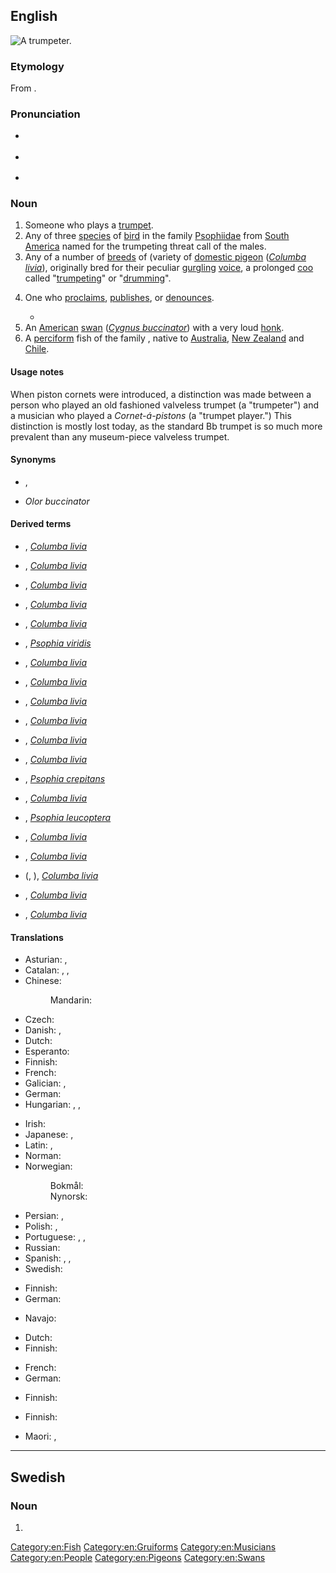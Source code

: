 ==English==
[[File:Chucho Valdés & The Afro-Cuban Messengers - 29.jpg|thumb|A trumpeter.]]
{{wikipedia|Trumpeter (bird)}}
{{wikipedia|Trumpeter (pigeon)}}

===Etymology===
From {{suffix|en|trumpet|er}}.

===Pronunciation===
* {{a|GA}} {{IPA|en|/ˈtɹʌmpɪtɚ/}}
* {{a|RP}} {{IPA|en|/ˈtɹʌmpɪtə/}}
* {{hyphenation|en|trum|pet|er}}

===Noun===
{{en-noun}}

# Someone who plays a [[trumpet]].
# Any of three [[species]] of [[bird]] in the family [[Psophiidae]] from [[South America]] named for the trumpeting threat call of the males.
# Any of a number of [[breed|breeds]] of {{w|fancy pigeon}} (variety of [[domestic pigeon]] (''[[Columba livia]]''), originally bred for their peculiar [[gurgling]] [[voice]], a prolonged [[coo]] called "[[trumpeting]]" or "[[drumming]]".
# {{lb|en|figurative}} One who [[proclaim]]s, [[publish]]es, or [[denounce]]s.
#* {{quote-book|en|author={{w|Francis Bacon}}|title=Of Vain Glory|year=1612|passage=These men are good '''trumpeters'''.}}
# An [[American]] [[swan]] (''[[Cygnus buccinator]]'') with a very loud [[honk]].
# A [[perciform]] fish of the family {{taxlink|Latridae|family|noshow=1}}, native to [[Australia]], [[New Zealand]] and [[Chile]].

====Usage notes====
When piston cornets were introduced, a distinction was made between a person who played an old fashioned valveless trumpet (a "trumpeter") and a musician who played a ''Cornet-á-pistons'' (a "trumpet player.") This distinction is mostly lost today, as the standard Bb trumpet is so much more prevalent than any museum-piece valveless trumpet.

====Synonyms====
* {{sense|one who plays trumpet}} {{l|en|trumpetist}}, {{l|en|trumpet-player}}
* {{sense|Cygnus buccinator}} ''Olor buccinator'' {{qualifier|dated}}

====Derived terms====
{{top2}}
* {{vern|Altenburg trumpeter}}, ''[[Columba livia]]''
* {{vern|Arabian trumpeter}}, ''[[Columba livia]]''
* {{vern|Bernburg trumpeter}}, ''[[Columba livia]]''
* {{vern|Bokhara trumpeter}}, ''[[Columba livia]]''
* {{vern|Czech trumpeter}}, ''[[Columba livia]]''
* {{vern|dark-winged trumpeter}}, ''[[Psophia viridis]]''
* {{vern|Dresden trumpeter}}, ''[[Columba livia]]''
* {{vern|English trumpeter}}, ''[[Columba livia]]''
* {{vern|Franconian trumpeter}}, ''[[Columba livia]]''
* {{vern|German beak-crested trumpeter}}, ''[[Columba livia]]''
* {{vern|German double-crested trumpeter}}, ''[[Columba livia]]''
* {{vern|German fork-tailed trumpeter}}, ''[[Columba livia]]''
* {{l|en|grey-winged trumpeter}}, ''[[Psophia crepitans]]''
* {{vern|Harzburg trumpeter}}, ''[[Columba livia]]''
* {{vern|pale-winged trumpeter}}, ''[[Psophia leucoptera]]''
* {{vern|Russian trumpeter}}, ''[[Columba livia]]''
* {{vern|Saxon trumpeter}}, ''[[Columba livia]]''
* {{vern|Schmölln trumpeter}} ({{vern|Schmoelln trumpeter}}, {{vern|Schmolln trumpeter}}), ''[[Columba livia]]''
* {{vern|Syrian trumpeter}}, ''[[Columba livia]]''
* {{vern|Vogtland trumpeter}}, ''[[Columba livia]]''
{{bottom2}}

====Translations====
{{trans-top|person who plays the trumpet}}
* Asturian: {{t|ast|trompetista|m|f}}, {{t|ast|trompeteru|m}}
* Catalan: {{t+|ca|trompetista|m|f}}, {{t+|ca|trompeter|m}}, {{t+|ca|trompeta|m|f}}
* Chinese:
*: Mandarin: {{t+|cmn|喇叭手|tr=lǎbāshǒu|sc=Hani}}
* Czech: {{t|cs|trumpetista||m}}
* Danish: {{t+|da|trompetist|c}}, {{t|da|trompeter|c}}
* Dutch: {{t+|nl|trompettist|m}}
* Esperanto: {{t|eo|trumpetisto}}
* Finnish: {{t+|fi|trumpetisti}}
* French: {{t+|fr|trompettiste|m|f}}
* Galician: {{t+|gl|trompetista|m|f}}, {{t+|gl|trompeta|m}}
* German: {{t+|de|Trompeter|m}}
* Hungarian: {{t+|hu|trombitás}}, {{t+|hu|kürtös}}, {{t|hu|trombitajátékos}}
{{trans-mid}}
* Irish: {{t|ga|trumpadóir|m}}
* Japanese: {{t|ja|トランペッター|tr=toranpettā|sc=Jpan}}, {{t|ja|喇叭手|tr=らっぱしゅ, rappashu|sc=Jpan}}
* Latin: {{t|la|būcinātor|m}}, {{t|la|aeneator|m}}
* Norman: {{t|nrf|trompetteux|m}}
* Norwegian:
*: Bokmål: {{t|nb|trompetist|m}}
*: Nynorsk: {{t|nn|trompetist|m}}
* Persian: {{t+|fa|شیپورچی|tr=šeypurči|sc=fa-Arab}}, {{t|fa|شیپورزن|tr=šeypurzan|sc=fa-Arab}}
* Polish: {{t+|pl|trębacz|m}}, {{t+|pl|trębaczka|f}}
* Portuguese: {{t+|pt|trompetista|m|f}}, {{t+|pt|trombeteiro|m}}, {{t+|pt|trombeta|m}}
* Russian: {{t+|ru|труба́ч|m}}
* Spanish: {{t|es|trompetista|m|f}}, {{t+|es|trompetero|m}}, {{t+|es|trompeta|m}}
* Swedish: {{t+|sv|trumpetare|c}}
{{trans-bottom}}

{{trans-top|bird of the family Psophiidae}}
* Finnish: {{t+|fi|kyssäkurki}}
* German: {{t+|de|Trompetervogel|m}}
{{trans-mid}}
* Navajo: {{t|nv|tsiiyázhí}}
{{trans-bottom}}

{{trans-top|trumpeter pigeon}}
* Dutch: {{t|nl|trommelduif|m|f}}
* Finnish: {{t|fi|rumpalikyyhkynen}}
{{trans-mid}}
* French: {{t|fr|pigeon tambour|m}}
* German: {{t|de|Trommeltaube|f}}
{{trans-bottom}}

{{trans-top|figurative: one who proclaims, publishes, or denounces}}
{{trans-mid}}
{{trans-bottom}}

{{trans-top|''Cygnus buccinator''}}
* Finnish: {{t+|fi|trumpettijoutsen}}
{{trans-mid}}
{{trans-bottom}}

{{trans-top|fish of the family Latridae}}
* Finnish: {{t|fi|trumpettiahven}}
{{trans-mid}}
* Maori: {{t|mi|kohikohi}}, {{t|mi|pōrae}}
{{trans-bottom}}

[[Category:en:Fish]]
[[Category:en:Gruiforms]]
[[Category:en:Musicians]]
[[Category:en:People]]
[[Category:en:Pigeons]]
[[Category:en:Swans]]

----

==Swedish==

===Noun===
{{head|sv|noun form}}

# {{sv-noun-form-indef-pl|trumpet}}